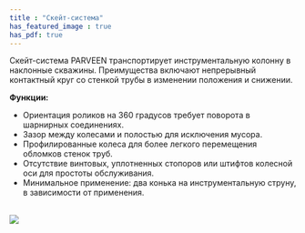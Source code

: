 ```yaml
---
title : "Скейт-система"
has_featured_image : true
has_pdf: true
---
```


Скейт-система PARVEEN транспортирует инструментальную колонну в наклонные скважины. Преимущества включают непрерывный контактный круг со стенкой трубы в изменении положения и снижении.

**Функции:**

* Ориентация роликов на 360 градусов требует поворота в шарнирных соединениях.
* Зазор между колесами и полостью для исключения мусора.
* Профилированные колеса для более легкого перемещения обломков стенок труб.
* Отсутствие винтовых, уплотненных стопоров или штифтов колесной оси для простоты обслуживания.
* Минимальное применение: два конька на инструментальную струну, в зависимости от применения.

<br />
<Image src={image} />